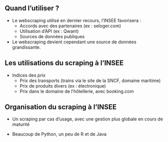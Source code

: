 ## Quand l'utiliser ?

- Le webscraping utilisé en dernier recours, l'INSEE favorisera :
    - Accords avec des partenaires (ex : seloger.com)
    - Utilisation d'API (ex : Qwant)
    - Sources de données publiques

- Le webscraping devient cependant une source de données grandissante.


## Les utilisations du scraping à l'INSEE

- Indices des prix
    - Prix des transports (trains via le site de la SNCF, domaine maritime)
    - Prix de produits divers (ex : électronique)
    - Prix dans le domaine de l'hôtellerie, avec booking.com


## Organisation du scraping à l'INSEE

- Un scraping par cas d'usage, avec une gestion plus globale en cours de maturité

- Beaucoup de Python, un peu de R et de Java